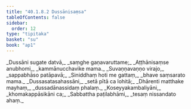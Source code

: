 ```yaml
---
title: "40.1.8.2 Dussānisaṃsa"
tableOfContents: false
sidebar:
  order: 12
type: "tipitaka"
basket: "su"
book: "ap1"
---
```



<DynamicBreadcrumb />

<Division number="94" book="ap1">

<Paragraph number="4391" type="verses" book="ap1">
_Dussāni sugate datvā,_  
_saṃghe gaṇavaruttame;_  
_Aṭṭhānisaṃse anubhomi,_  
_kammānucchavike mama._  

</Paragraph>

</Division>
<Division number="95" book="ap1">

<Paragraph number="4392" type="verses" book="ap1">
_Suvaṇṇavaṇṇo virajo,_  
_sappabhāso patāpavā;_  
_Siniddhaṃ hoti me gattaṃ,_  
_bhave saṃsarato mama._  

</Paragraph>

</Division>
<Division number="96" book="ap1">

<Paragraph number="4393" type="verses" book="ap1">
_Dussasatasahassāni,_  
_setā pītā ca lohitā;_  
_Dhārenti matthake mayhaṃ,_  
_dussadānassidaṃ phalaṃ._  

</Paragraph>

</Division>
<Division number="97" book="ap1">

<Paragraph number="4394" type="verses" book="ap1">
_Koseyyakambaliyāni,_  
_khomakappāsikāni ca;_  
_Sabbattha paṭilabhāmi,_  
_tesaṃ nissandato ahaṃ._
</Paragraph>
</Division>